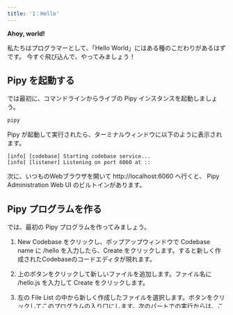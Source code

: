```yaml
---
title: '1：Hello'
---
```



**Ahoy, world!**

私たちはプログラマーとして、「Hello World」にはある種のこだわりがあるはずです。 今すぐ飛び込んで、やってみましょう！

## Pipy を起動する

では最初に、コマンドラインからライブの Pipy インスタンスを起動しましょう。

``` sh
pipy
```

Pipy が起動して実行されたら、ターミナルウィンドウに以下のように表示されます。

```
[info] [codebase] Starting codebase service...
[info] [listener] Listening on port 6060 at ::
```

次に、いつものWebブラウザを開いて http://localhost:6060 へ行くと、 Pipy Administration Web UI のビルトインがあります。

## Pipy プログラムを作る

では、最初の Pipy プログラムを作ってみましょう。

1. New Codebase をクリックし、ポップアップウィンドウで Codebase name に /hello を入力したら、Create をクリックします。すると新しく作成されたCodebaseのコードエディタが現れます。

2. 上のボタンをクリックして新しいファイルを追加します。ファイル名に /hello.js を入力して Create をクリックします。

3. 左の File List の中から新しく作成したファイルを選択します。ボタンをクリックしてこのプログラムの入り口にします。次のパートでの実行からは、このファイルからプログラムを開始できるようになります。

4. 次に、以下のように hello.jsのプログラムを書いてください。

``` js
pipy()

.listen(8080)
  .serveHTTP(
    new Message('Hi, there!\n')
  )
```

5. ボタンをクリックしてファイルを保存します。

## コードの説明

少し時間をとって、ここで何が行われているのか、ひとつひとつコードを見ていきましょう。

1. 最初の行では、ビルトインのグローバル関数である pipy() がコールされています。これは、後で必要になるパイプライン と フィルター の定義に使う Configuration オブジェクトを返します。

2. 3行目では、前の pipy() から返された Configuration オブジェクトのメソッドである listen() をコールして、ポート8080でリッスンするポートパイプラインを定義しています。 メソッド listen() 自体は同じ Configuration オブジェクトを返すので、他のメソッドを続けてコールすればさらにパイプラインとフィルターを定義できます。 次は実際それをやってみます。

3. 4行目では、ステップ2で定義したパイプラインに serveHTTP フィルターを定義しています。 フィルターは、構成パラメーターとして Message オブジェクトを受け取り、あらゆる入力メッセージに応答して同じメッセージを出力します。

ここで作成したすべてのスクリプトでは、1つのフィルターを持つ1つのパイプラインを定義しました。 それを図に表すと次のようになります。

```
                        Pipeline
            ┌───────────────────────────────┐
  pipeline  │   filter             filter   │    pipeline
  input  ┌──┴─┐ input  ┌─────────┐ output ┌─┴──┐ output
     ┌──►│8080├───────►│serveHTTP├───────►│8080├───┐
     │   └──┬─┘        └─────────┘        └─┬──┘   │
     │      │                               │      │
     │      └───────────────────────────────┘      │
     │                                             │
     │    request     ┌───────────┐    response    │
     └────────────────┤  Client   │◄───────────────┘
                      └───────────┘
```

## テストしてみる

では動かしてみましょう！ボタンをクリックしてコードを実行します。 Console Window がポップアップし、次のように表示されるはずです。

```
[info] [config]
[info] [config] Module /hello.js
[info] [config] ================
[info] [config]
[info] [config]  [Listen on :::8080]
[info] [config]  ----->|
[info] [config]        |
[info] [config]       serveHTTP
[info] [config]        |
[info] [config]  <-----|
[info] [config]  
[info] [listener] Listening on port 8080 at ::
```

2番目のターミナルウィンドウが開くので、curlコマンドで試してみます。

```
curl localhost:8080
```

以下の結果になるはずです。

```
Hi, there!
```

思った通りにうまく行きました。

## まとめ

この初回のパートでは、Pipyプログラムがどのように構成されているかを解説しました。 また、簡単な Pipy プログラムを作成し、実行しながらビルトインの Administration Web UI にも慣れたと思います。

### 要点

* Pipy プログラムは、パイプラインとフィルターの定義で構成されています。 それは常に pipy() のコールから始まります。これによって Configuration オブジェクトが提供され、パイプラインとフィルターを定義するためのさまざまなメソッドをコールできます。

* ポートパイプライン は、ネットワークポートが読み取ったものを入力とし、最後のフィルターが出力したもので書き戻します。

* serveHTTP フィルターは、HTTP メッセージをリクエストとして取り込み、HTTP メッセージをレスポンスとして出力できます。

### 次のパートの内容

これで単純な「Hello World」サーバーが作成できましたが、いつも同じことしか言わないのでほとんど役に立ちません。 次のパートでは、さまざまなリクエストにさまざまなメッセージでレスポンスする方法を見ていきます。
